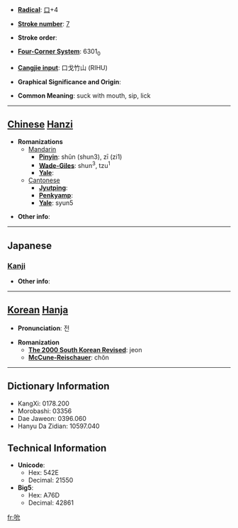 * '''[[Wiktionary:Chinese radical index| Radical]]''': [[Wiktionary:Chinese radical index 口|口]]+4

* '''[[Wiktionary:Chinese total strokes index|Stroke number]]''': [[Wiktionary:Chinese total strokes index 7|7]]

* '''Stroke order''': 

* '''[[Wiktionary:Chinese four corner index|Four-Corner System]]''': 6301<sub>0</sub>

* '''[[Wiktionary:Chinese Cangjie index|Cangjie input]]''': 口戈竹山 (RIHU)

* '''Graphical Significance and Origin''': 

* '''Common Meaning''': suck with mouth, sip, lick

----

== [[Chinese]] [[Hanzi]] ==

* '''Romanizations'''
** [[Mandarin]]
*** '''[[Pinyin]]''': shǔn (shun3), zī (zi1)
*** '''[[Wade-Giles]]''': shun<sup>3</sup>, tzu<sup>1</sup>
*** '''[[Yale]]''': 
**[[Cantonese]]
***'''[[Jyutping]]''':
***'''[[Penkyamp]]''': 
***'''[[Yale]]''': syun5

* '''Other info''': 

----

==Japanese==
===[[Kanji]]===
{{kanji|on readings=[[せん]] (sen), [[しゅん]] (shun)|kun readings=[[すう]] (suu)}}

* '''Other info''':  

----

== [[Korean]] [[Hanja]] ==

* '''Pronunciation''': 전

* '''Romanization'''
** '''[[The 2000 South Korean Revised Romanization|The 2000 South Korean Revised]]''': jeon
** '''[[McCune-Reischauer]]''': chŏn

----

== Dictionary Information ==

* KangXi: 0178.200
* Morobashi: 03356
* Dae Jaweon: 0396.060
* Hanyu Da Zidian: 10597.040

== Technical Information ==

* '''Unicode''':
** Hex: 542E
** Decimal: 21550
* '''Big5''':
** Hex: A76D
** Decimal: 42861

[[fr:吮]]